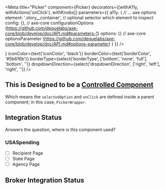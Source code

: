 
<Meta
    title="Picker"
    component={Picker}
    decorators={[withA11y, withActions('onClick'), withKnobs]}
    parameters={{
        a11y: {
            // ... axe options
            element: '.story__container', // optional selector which element to inspect
            config: {}, // axe-core configurationOptions (https://github.com/dequelabs/axe-core/blob/develop/doc/API.md#parameters-1)
            options: {} // axe-core optionsParameter (https://github.com/dequelabs/axe-core/blob/develop/doc/API.md#options-parameter)
        }
    }}
/>

<Preview>
    <Story name='Default'>
        <PickerWrapper>
            <Picker
                isFixedWidth={boolean('isFixedWidth', false)}
                backgroundColor={text('backgroundColor', 'white')}
                icon={<FontAwesomeIcon icon="calendar-alt" size="lg" color="black" />}
                iconColor={text('iconColor', 'black')}
                borderColor={text('borderColor', '#5b616b')}
                borderType={select('borderType', ['bottom', 'none', 'full'], 'bottom', '')}
                dropdownDirection={select('dropdownDirection', ['right', 'left'], 'right', '')} />
        </PickerWrapper>
    </Story>
</Preview>

<Preview>
    <Story name='w/ Children'>
        <PickerWrapper>
            <Picker
                className={select('className', ['fy', 'form-component'], '')}
                isFixedWidth={boolean('isFixedWidth', false)}
                backgroundColor={text('backgroundColor', 'white')}
                iconColor={text('iconColor', 'black')}
                borderColor={text('borderColor', '#5b616b')}
                borderType={select('borderType', ['bottom', 'none', 'full'], 'none', '')}
                dropdownDirection={select('dropdownDirection', ['right', 'left'], 'right', '')}>
                <FontAwesomeIcon icon="share-alt" size="lg" color="black" />
            </Picker>
        </PickerWrapper>
    </Story>
</Preview>

<Props of={Picker} />


## This is Designed to be a [Controlled Component](https://reactjs.org/docs/forms.html#controlled-components)
Which means the `selectedOption` and `onClick` are defined inside a parent component; in this case, `PickerWrapper`.

## Integration Status
Answers the question, where is this component used?

### USASpending
- [ ] Recipient Page
- [ ] State Page
- [ ] Agency Page

## Broker Integration Status